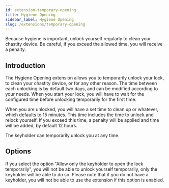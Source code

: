 ```yaml
---
id: extension-temporary-opening
title: Hygiene Opening
sidebar_label: Hygiene Opening
slug: /extensions/temporary-opening
---
```


Because hygiene is important, unlock yourself regularly to clean your chastity device. Be careful, if you exceed the allowed time, you will receive a penalty.

## Introduction

The Hygiene Opening extension allows you to temporarily unlock your lock, to clean your chastity device, or for any other reason. The time between each unlocking is by default two days, and can be modified according to your needs. When you start your lock, you will have to wait for the configured time before unlocking temporarily for the first time.

When you are unlocked, you will have a set time to clean up or whatever, which defaults to 15 minutes. This time includes the time to unlock and relock yourself. If you exceed this time, a penalty will be applied and time will be added, by default 12 hours.

The keyholder can temporarily unlock you at any time.

## Options

If you select the option "Allow only the keyholder to open the lock temporarily", you will not be able to unlock yourself temporarily, only the keyholder will be able to do so. Please note that if you do not have a keyholder, you will not be able to use the extension if this option is enabled.
